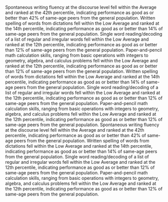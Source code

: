 Spontaneous writing fluency at the discourse level fell within the Average and ranked at the 42th percentile, indicating performance as good as or better than 42% of same-age peers from the general population.
Written spelling of words from dictations fell within the Low Average and ranked at the 14th percentile, indicating performance as good as or better than 14% of same-age peers from the general population.
Single word reading/decoding of a list of regular and irregular words fell within the Low Average and ranked at the 12th percentile, indicating performance as good as or better than 12% of same-age peers from the general population.
Paper-and-pencil math calculation skills, ranging from basic operations with integers to geometry, algebra, and calculus problems fell within the Low Average and ranked at the 12th percentile, indicating performance as good as or better than 12% of same-age peers from the general population.
Written spelling of words from dictations fell within the Low Average and ranked at the 14th percentile, indicating performance as good as or better than 14% of same-age peers from the general population.
Single word reading/decoding of a list of regular and irregular words fell within the Low Average and ranked at the 12th percentile, indicating performance as good as or better than 12% of same-age peers from the general population.
Paper-and-pencil math calculation skills, ranging from basic operations with integers to geometry, algebra, and calculus problems fell within the Low Average and ranked at the 12th percentile, indicating performance as good as or better than 12% of same-age peers from the general population.
Spontaneous writing fluency at the discourse level fell within the Average and ranked at the 42th percentile, indicating performance as good as or better than 42% of same-age peers from the general population.
Written spelling of words from dictations fell within the Low Average and ranked at the 14th percentile, indicating performance as good as or better than 14% of same-age peers from the general population.
Single word reading/decoding of a list of regular and irregular words fell within the Low Average and ranked at the 12th percentile, indicating performance as good as or better than 12% of same-age peers from the general population.
Paper-and-pencil math calculation skills, ranging from basic operations with integers to geometry, algebra, and calculus problems fell within the Low Average and ranked at the 12th percentile, indicating performance as good as or better than 12% of same-age peers from the general population.

